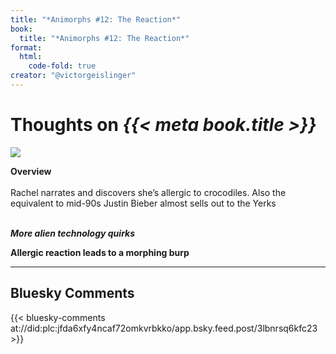 ```yaml
---
title: "*Animorphs #12: The Reaction*"
book:
  title: "*Animorphs #12: The Reaction*"
format:
  html:
    code-fold: true
creator: "@victorgeislinger"
---
```


# Thoughts on *{{< meta book.title >}}*

::: {layout="[30,70]"}
![](https://books.google.com/books/content?id=T_i-DgAAQBAJ&printsec=frontcover&img=2)

**Overview** <br/>
<br/>
Rachel narrates and discovers she's allergic to crocodiles. Also the equivalent
to mid-90s Justin Bieber almost sells out to the Yerks
<br/>
<br/>


:::


***More alien technology quirks***


**Allergic reaction leads to a morphing burp**


--- 

:::{.callout-note icon=false}

## Bluesky Comments

{{< bluesky-comments at://did:plc:jfda6xfy4ncaf72omkvrbkko/app.bsky.feed.post/3lbnrsq6kfc23 >}}

:::
